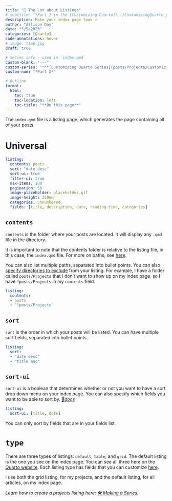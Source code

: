 ```yaml
---
title: "📃 The Lot about Listings"
# subtitle: "*Part 2 in the [Customizing Quarto](../CustomizingQuarto_project.qmd) series*"
description: Make your index page look 🔥
author: "Allison Day"
date: "5/5/2023"
categories: [Quarto]
code-annotations: hover
# image: timp.jpg
draft: true

# Series info - used in `index.qmd`
custom-blank: "---"
custom-series: "***[Customizing Quarto Series](posts/Projects/CustomizingQuarto/CustomizingQuarto_project.qmd)***" #todo: make this an index variable
custom-num: "*Part 2*"

# Outline
format: 
  html: 
    toc: true 
    toc-location: left 
    toc-title: "**On this page**" 
---
```


The `index.qmd` file is a listing page, which generates the page containing all of your posts.

# Universal

``` yaml
listing:
  contents: posts
  sort: "date desc"
  sort-ui: true
  filter-ui: true
  max-items: 100
  pagination: 50
  image-placeholder: placeholder.gif
  image-height: 250em
  categories: unnumbered
  fields: [title, description, date, reading-time, categories]
```

## `contents`

`contents` is the folder where your posts are located. It will display any `.qmd` file in the directory.

It is important to note that the contents folder is relative to the listing file, in this case, the `index.qmd` file. For more on paths, see [here](https://quarto.org/docs/reference/globs.html).

You can also list multiple paths, separated into bullet points. You can also [specify directories to exclude](https://quarto.org/docs/websites/website-listings.html#including-or-excluding-items) from your listing. For example, I have a folder called `posts/Projects` that I don't want to show up on my index page, so I have `!posts/Projects` in my `contents` field.

``` yaml
listing:
  contents: 
  - posts
  - "!posts/Projects`
```

## `sort`

`sort` is the order in which your posts will be listed. You can have multiple sort fields, separated into bullet points.

``` yaml
listing:
  sort: 
  - "date desc"
  - "title asc"
```

## `sort-ui`

`sort-ui` is a boolean that determines whether or not you want to have a sort drop down menu on your index page. You can also specify which fields you want to be able to sort by. [*🔗docs*](https://quarto.org/docs/websites/website-listings.html#sorting)

``` yaml
listing:
  sort-ui: [title, date]
```

::: {.callout-note appearance="simple"}
You can only sort by fields that are in your fields list.
:::

# `type`

There are three types of listings: `default`, `table`, and `grid`. The default listing is the one you see on the index page. You can see all three here on the [Quarto website](https://quarto.org/docs/websites/website-listings.html#listing-types). Each listing type has fields that you can customize [here](https://quarto.org/docs/websites/website-listings.html#listing-fields).

I use both the grid listing, for my projects, and the default listing, for all articles, on my index page.

*Learn how to create a projects listing here: [🛠️ Making a Series](..\3MakingSeries\MakingSeries.qmd).*